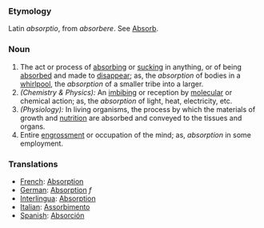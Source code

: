 ===Etymology===
Latin ''absorptio'', from ''absorbere''. See [[Absorb]].
===Noun===
#The act or process of [[absorbing]] or [[sucking]] in anything, or of being [[absorbed]] and made to [[disappear]]; as, the ''absorption'' of bodies in a [[whirlpool]], the ''absorption'' of a smaller tribe into a larger.
#''(Chemistry & Physics):'' An [[imbibing]] or reception by [[molecular]] or chemical action; as, the ''absorption'' of light, heat, electricity, etc.
#''(Physiology):'' In living organisms, the process by which the materials of growth and [[nutrition]] are absorbed and conveyed to the tissues and organs.
#Entire [[engrossment]] or occupation of the mind; as, ''absorption'' in some employment.

===Translations===
*[[French]]: [[Absorption]]
*[[German]]: [[Absorption]] ''f''
*[[Interlingua]]: [[Absorption]]
*[[Italian]]: [[Assorbimento]]
*[[Spanish]]: [[Absorción]]